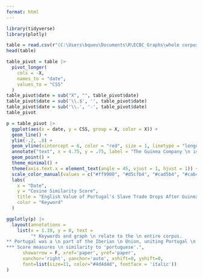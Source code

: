 ---
format: html
---

```{r load packages, message = F, echo = F}
library(tidyverse)
library(plotly)
```

```{r load data, echo = F, message = F, output = F}
table = read.csv(r"(C:\Users\bqueu\Documents\R\ECBC Graphs\whole corpus lexicon sheets - portuguese 2.csv)")
head(table)
```

```{r pivot table, echo = F, output = F}
table_pivot = table |>
  pivot_longer(
    cols = -X,
    names_to = "date",
    values_to = "CSS"
  )
table_pivot$date = sub("X", "", table_pivot$date)
table_pivot$date = sub('\\.$', '', table_pivot$date)
table_pivot$date = sub('\\.', '-', table_pivot$date)
table_pivot
```

```{r graph, warning = F, echo = F}
p = table_pivot |>
  ggplot(aes(x = date, y = CSS, group = X, color = X)) +
  geom_line() +
  ylim(-.2, .8) +
  geom_vline(xintercept = 6, color = "red", size = 1, linetype = "longdash", alpha = .4) +
  annotate("text", x = 4.75, y = .75, label = "The Guinea Company \n is founded in 1618.", fontface = "italic", size = 3) +
  geom_point() +
  theme_minimal() +
  theme(axis.text.x = element_text(angle = 45, vjust = 1, hjust = 1)) +
  scale_color_manual(values = c("#ff9900", "#d5cfb4", "#cad5b4", "#cab4d5", "#006600", "#d5b4b4")) +
  labs(
    x = "Date",
    y = "Cosine Similarity Score",
    title = "English Value of Portugal's Slave Trade Drops After Guinea Company is Founded",
    color = "Keyword"
  )

ggplotly(p) |>
  layout(annotations = 
    list(x = 1.19, y = 0, text = 
         "* Keywords and graph \n relate to the \n entire corpus.
** Portugal was a \n part of the Iberian \n Union, uniting Portugal \n under the Spanish \n crown from 1580-1640.
*** Score measures \n similarity to 'portuguese'.", 
      showarrow = F, xref='paper', yref='paper', 
      xanchor='right', yanchor='auto', xshift=0, yshift=0,
      font=list(size=11, color="#4d4d4d", fontface = 'italic'))
)
```
